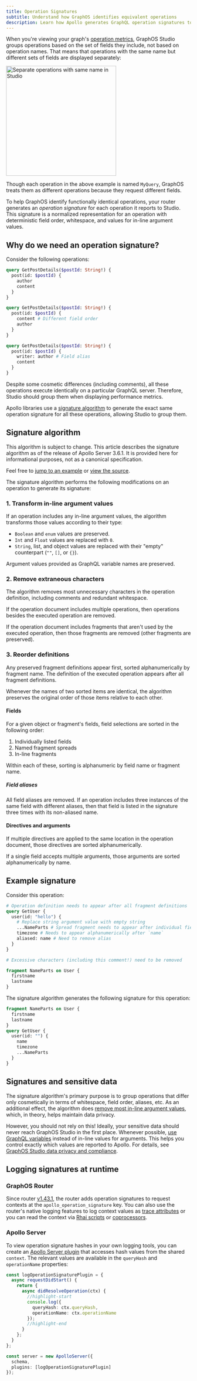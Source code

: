 ```yaml
---
title: Operation Signatures
subtitle: Understand how GraphOS identifies equivalent operations
description: Learn how Apollo generates GraphQL operation signatures to group functionally identical operations for accurate performance analysis.
---
```


When you're viewing your graph's [operation metrics](./operations), GraphOS Studio groups operations based on the set of fields they include, not based on operation names. That means that operations with the same name but different sets of fields are displayed separately:

<img
  src="../img/separate-operations.jpg"
  alt="Separate operations with same name in Studio"
  className="screenshot"
  width="300"
/>

Though each operation in the above example is named `MyQuery`, GraphOS treats them as different operations because they request different fields.

To help GraphOS identify functionally identical operations, your router generates an _operation signature_ for each operation it reports to Studio. This signature is a normalized representation for an operation with deterministic field order, whitespace, and values for in-line argument values.

## Why do we need an operation signature?

Consider the following operations:

```graphql {10-11,17}
query GetPostDetails($postId: String!) {
  post(id: $postId) {
    author
    content
  }
}

query GetPostDetails($postId: String!) {
  post(id: $postId) {
    content # Different field order
    author
  }
}

query GetPostDetails($postId: String!) {
  post(id: $postId) {
    writer: author # Field alias
    content
  }
}
```

Despite some cosmetic differences (including comments), all these operations execute identically on a particular GraphQL server. Therefore, Studio should group them when displaying performance metrics.

Apollo libraries use a [signature algorithm](#signature-algorithm) to generate the exact same operation signature for all these operations, allowing Studio to group them.

## Signature algorithm

<Note>

This algorithm is subject to change. This article describes the signature algorithm as of the release of Apollo Server 3.6.1. It is provided here for informational purposes, not as a canonical specification.

</Note>

Feel free to [jump to an example](#example-signature) or [view the source](https://github.com/apollographql/apollo-utils/blob/main/packages/usageReporting/src/signature.ts).

The signature algorithm performs the following modifications on an operation to generate its signature:

### 1. Transform in-line argument values

If an operation includes any in-line argument values, the algorithm transforms those values according to their type:

- `Boolean` and `enum` values are preserved.
- `Int` and `Float` values are replaced with `0`.
- `String`, list, and object values are replaced with their "empty" counterpart (`""`, `[]`, or `{}`).

<Note>

Argument values provided as GraphQL variable names are preserved.

</Note>

### 2. Remove extraneous characters

The algorithm removes most unnecessary characters in the operation definition, including comments and redundant whitespace.

If the operation document includes multiple operations, then operations besides the executed operation are removed.

If the operation document includes fragments that aren't used by the executed operation, then those fragments are removed (other fragments are preserved).

### 3. Reorder definitions

Any preserved fragment definitions appear first, sorted alphanumerically by fragment name. The definition of the executed operation appears after all fragment definitions.

<Note>

Whenever the names of two sorted items are identical, the algorithm preserves the original order of those items relative to each other.

</Note>

#### Fields

For a given object or fragment's fields, field selections are sorted in the following order:

1. Individually listed fields
2. Named fragment spreads
3. In-line fragments

Within each of these, sorting is alphanumeric by field name or fragment name.

##### Field aliases

All field aliases are removed. If an operation includes three instances of the same field with different aliases, then that field is listed in the signature three times with its non-aliased name.

#### Directives and arguments

If multiple directives are applied to the same location in the operation document, those directives are sorted alphanumerically.

If a single field accepts multiple arguments, those arguments are sorted alphanumerically by name.

## Example signature

Consider this operation:

```graphql
# Operation definition needs to appear after all fragment definitions
query GetUser {
  user(id: "hello") {
    # Replace string argument value with empty string
    ...NameParts # Spread fragment needs to appear after individual fields
    timezone # Needs to appear alphanumerically after `name`
    aliased: name # Need to remove alias
  }
}

# Excessive characters (including this comment!) need to be removed

fragment NameParts on User {
  firstname
  lastname
}
```

The signature algorithm generates the following signature for this operation:

```graphql
fragment NameParts on User {
  firstname
  lastname
}
query GetUser {
  user(id: "") {
    name
    timezone
    ...NameParts
  }
}
```

## Signatures and sensitive data

The signature algorithm's primary purpose is to group operations that differ only cosmetically in terms of whitespace, field order, aliases, etc. As an additional effect, the algorithm does [remove most in-line argument values](#1-transform-in-line-argument-values), which, in theory, helps maintain data privacy.

However, you should not rely on this! Ideally, your sensitive data should never reach GraphOS Studio in the first place. Whenever possible, [use GraphQL variables](/react/data/operation-best-practices/#use-graphql-variables-to-provide-arguments) instead of in-line values for arguments. This helps you control exactly which values are reported to Apollo. For details, see [GraphOS Studio data privacy and compliance](../data-privacy/).

## Logging signatures at runtime

### GraphOS Router

Since router [v1.43.1](https://github.com/apollographql/router/releases/tag/v1.43.1), the router adds operation signatures to request contexts at the `apollo_operation_signature` key. You can also use the router's native logging features to log context values as [trace attributes](/router/configuration/telemetry/instrumentation/selectors) or you can read the context via [Rhai scripts](/router/customizations/rhai#manipulating-headers-and-the-request-context) or [coprocessors](/router/customizations/coprocessor). 

### Apollo Server

To view operation signature hashes in your own logging tools, you can create an [Apollo Server plugin](/apollo-server/integrations/plugins/) that accesses hash values from the shared `context`. The relevant values are available in the `queryHash` and `operationName` properties:

<MultiCodeBlock>

```ts title="index.ts"
const logOperationSignaturePlugin = {
  async requestDidStart() {
    return {
      async didResolveOperation(ctx) {
        //highlight-start
        console.log({
          queryHash: ctx.queryHash,
          operationName: ctx.operationName
        });
        //highlight-end
      }
    };
  }
};

const server = new ApolloServer({
  schema,
  plugins: [logOperationSignaturePlugin]
});
```
</MultiCodeBlock>
